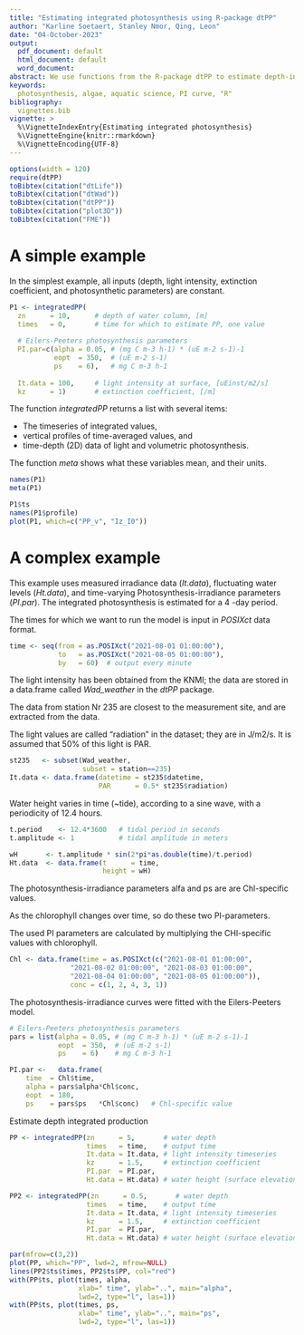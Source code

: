 ```yaml
---
title: "Estimating integrated photosynthesis using R-package dtPP"
author: "Karline Soetaert, Stanley Nmor, Qing, Leon"
date: "04-October-2023"
output:
  pdf_document: default
  html_document: default
  word_document: 
abstract: We use functions from the R-package dtPP to estimate depth-integrated photosynthesis in the aquatic environment for a number of typical cases. We start with a simple example where all forcing functions and parameters are constant. We then impose time-varying light intensities, fluctuating water levels, and time-varying PI parameters.  
keywords:
  photosynthesis, algae, aquatic science, PI curve, "R"
bibliography: 
  vignettes.bib 
vignette: >
  %\VignetteIndexEntry{Estimating integrated photosynthesis}
  %\VignetteEngine{knitr::rmarkdown}
  %\VignetteEncoding{UTF-8}
---
```


```r
options(width = 120)
require(dtPP)
toBibtex(citation("dtLife"))
toBibtex(citation("dtWad"))
toBibtex(citation("dtPP"))
toBibtex(citation("plot3D"))
toBibtex(citation("FME"))
```

# A simple example

In the simplest example, all inputs (depth, light intensity, extinction coefficient, and photosynthetic parameters) are constant.

```r
P1 <- integratedPP(
  zn      = 10,      # depth of water column, [m]
  times   = 0,       # time for which to estimate PP, one value
  
  # Eilers-Peeters photosynthesis parameters
  PI.par=c(alpha = 0.05, # (mg C m-3 h-1) * (uE m-2 s-1)-1
           eopt  = 350,  # (uE m-2 s-1)
           ps    = 6),   # mg C m-3 h-1
  
  It.data = 100,     # light intensity at surface, [uEinst/m2/s]
  kz      = 1)       # extinction coefficient, [/m]
```

The function *integratedPP* returns a list with several items: 

* The timeseries of integrated values, 
* vertical profiles of time-averaged values, and 
* time-depth (2D) data of light and volumetric photosynthesis.

The function *meta* shows what these variables mean, and their units.

```r
names(P1)
meta(P1)
```


```r
P1$ts
names(P1$profile)
plot(P1, which=c("PP_v", "Iz_I0"))
```


# A complex example

This example uses measured irradiance data (*It.data*), fluctuating water levels (*Ht.data*), and time-varying Photosynthesis-irradiance parameters (*PI.par*). The integrated photosynthesis is estimated for a 4 -day period. 

The times for which we want to run the model is input in *POSIXct* data format.

```r
time <- seq(from = as.POSIXct("2021-08-01 01:00:00"), 
            to   = as.POSIXct("2021-08-05 01:00:00"), 
            by   = 60)  # output every minute
```

The light intensity has been obtained from the KNMI; the data are stored in a data.frame called *Wad_weather* in the *dtPP* package.

The data from station Nr 235 are closest to the measurement site, and are extracted from the data. 

The light values are called "radiation" in the dataset; they are in J/m2/s. It is assumed that 50% of this light is PAR.

```r
st235   <- subset(Wad_weather, 
                  subset = station==235)
It.data <- data.frame(datetime = st235$datetime, 
                      PAR      = 0.5* st235$radiation)
```

Water height varies in time (~tide), according to a sine wave, with a periodicity of 12.4 hours.

```r
t.period    <- 12.4*3600   # tidal period in seconds
t.amplitude <- 1           # tidal amplitude in meters

wH       <- t.amplitude * sin(2*pi*as.double(time)/t.period)
Ht.data  <- data.frame(t      = time, 
                       height = wH)
``` 

The photosynthesis-irradiance parameters alfa and ps are are Chl-specific values. 

As the chlorophyll changes over time, so do these two PI-parameters. 

The used PI parameters are calculated by multiplying the CHl-specific values with chlorophyll.

```r
Chl <- data.frame(time = as.POSIXct(c("2021-08-01 01:00:00", 
               "2021-08-02 01:00:00", "2021-08-03 01:00:00", 
               "2021-08-04 01:00:00", "2021-08-05 01:00:00")),
               conc = c(1, 2, 4, 3, 1))
```

The photosynthesis-irradiance curves were fitted with the Eilers-Peeters model.

```r
# Eilers-Peeters photosynthesis parameters
pars = list(alpha = 0.05, # (mg C m-3 h-1) * (uE m-2 s-1)-1
            eopt  = 350,  # (uE m-2 s-1)
            ps    = 6)    # mg C m-3 h-1

PI.par <-   data.frame(
    time  = Chl$time,    
    alpha = pars$alpha*Chl$conc,   
    eopt  = 180, 
    ps    = pars$ps   *Chl$conc)   # Chl-specific value
```

Estimate depth integrated production

```r
PP <- integratedPP(zn      = 5,       # water depth
                   times   = time,    # output time
                   It.data = It.data, # light intensity timeseries
                   kz      = 1.5,     # extinction coefficient
                   PI.par  = PI.par,
                   Ht.data = Ht.data) # water height (surface elevation)

PP2 <- integratedPP(zn      = 0.5,       # water depth
                   times   = time,    # output time
                   It.data = It.data, # light intensity timeseries
                   kz      = 1.5,     # extinction coefficient
                   PI.par  = PI.par,
                   Ht.data = Ht.data) # water height (surface elevation)
```

```r
par(mfrow=c(3,2))
plot(PP, which="PP", lwd=2, mfrow=NULL)
lines(PP2$ts$times, PP2$ts$PP, col="red")
with(PP$ts, plot(times, alpha, 
                 xlab=" time", ylab="..", main="alpha", 
                 lwd=2, type="l", las=1))
with(PP$ts, plot(times, ps,
                 xlab=" time", ylab="..", main="ps", 
                 lwd=2, type="l", las=1))
```

